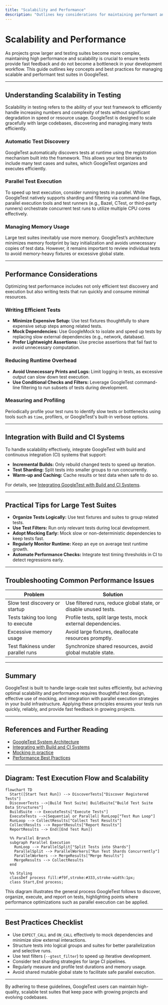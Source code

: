 ```yaml
---
title: "Scalability and Performance"
description: "Outlines key considerations for maintaining performant and scalable test suites as project size grows, including memory usage, parallel test execution, and how GoogleTest automatically discovers and manages large numbers of tests."
---
```


# Scalability and Performance

As projects grow larger and testing suites become more complex, maintaining high performance and scalability is crucial to ensure tests provide fast feedback and do not become a bottleneck in your development workflow. This guide outlines key concepts and best practices for managing scalable and performant test suites in GoogleTest.

---

## Understanding Scalability in Testing

Scalability in testing refers to the ability of your test framework to efficiently handle increasing numbers and complexity of tests without significant degradation in speed or resource usage. GoogleTest is designed to scale gracefully with large codebases, discovering and managing many tests efficiently.

### Automatic Test Discovery

GoogleTest automatically discovers tests at runtime using the registration mechanism built into the framework. This allows your test binaries to include many test cases and suites, which GoogleTest organizes and executes efficiently.

### Parallel Test Execution

To speed up test execution, consider running tests in parallel. While GoogleTest natively supports sharding and filtering via command-line flags, parallel execution tools and test runners (e.g., Bazel, CTest, or third-party runners) orchestrate concurrent test runs to utilize multiple CPU cores effectively.

### Managing Memory Usage

Large test suites inevitably use more memory. GoogleTest’s architecture minimizes memory footprint by lazy initialization and avoids unnecessary copies of test data. However, it remains important to review individual tests to avoid memory-heavy fixtures or excessive global state.

---

## Performance Considerations

Optimizing test performance includes not only efficient test discovery and execution but also writing tests that run quickly and consume minimal resources.

### Writing Efficient Tests

- **Minimize Expensive Setup:** Use test fixtures thoughtfully to share expensive setup steps among related tests.
- **Mock Dependencies:** Use GoogleMock to isolate and speed up tests by replacing slow external dependencies (e.g., network, database).
- **Prefer Lightweight Assertions:** Use precise assertions that fail fast to avoid unnecessary computation.

### Reducing Runtime Overhead

- **Avoid Unnecessary Prints and Logs:** Limit logging in tests, as excessive output can slow down test execution.
- **Use Conditional Checks and Filters:** Leverage GoogleTest command-line filtering to run subsets of tests during development.

### Measuring and Profiling

Periodically profile your test runs to identify slow tests or bottlenecks using tools such as `time`, profilers, or GoogleTest's built-in verbose options.

---

## Integration with Build and CI Systems

To handle scalability effectively, integrate GoogleTest with build and continuous integration (CI) systems that support:

- **Incremental Builds:** Only rebuild changed tests to speed up iteration.
- **Test Sharding:** Split tests into smaller groups to run concurrently.
- **Warm-up and Caching:** Cache results or test data when safe to do so.

For details, see [Integrating GoogleTest with Build and CI Systems](https://google.github.io/googletest/overview/features-architecture/integration-other-systems).

---

## Practical Tips for Large Test Suites

- **Organize Tests Logically:** Use test fixtures and suites to group related tests.
- **Use Test Filters:** Run only relevant tests during local development.
- **Adopt Mocking Early:** Mock slow or non-deterministic dependencies to keep tests fast.
- **Regularly Monitor Runtime:** Keep an eye on average test runtime growth.
- **Automate Performance Checks:** Integrate test timing thresholds in CI to detect regressions early.

---

## Troubleshooting Common Performance Issues

| Problem                              | Solution                                                         |
|------------------------------------|------------------------------------------------------------------|
| Slow test discovery or startup      | Use filtered runs, reduce global state, or disable unused tests. |
| Tests taking too long to execute    | Profile tests, split large tests, mock external dependencies.    |
| Excessive memory usage              | Avoid large fixtures, deallocate resources promptly.             |
| Test flakiness under parallel runs | Synchronize shared resources, avoid global mutable state.        |

---

## Summary

GoogleTest is built to handle large-scale test suites efficiently, but achieving optimal scalability and performance requires thoughtful test design, effective use of mocking, and integration with parallel execution strategies in your build infrastructure. Applying these principles ensures your tests run quickly, reliably, and provide fast feedback in growing projects.

---

## References and Further Reading

- [GoogleTest System Architecture](https://google.github.io/googletest/overview/features-architecture/architecture-diagram)
- [Integrating with Build and CI Systems](https://google.github.io/googletest/overview/features-architecture/integration-other-systems)
- [Mocking in practice](https://google.github.io/googletest/guides/core-test-workflows/mocking-intro)
- [Performance Best Practices](https://google.github.io/googletest/guides/advanced-usage-and-integration/performance-best-practices)

---

## Diagram: Test Execution Flow and Scalability

```mermaid
flowchart TD
  Start([Start Test Run]) --> DiscoverTests["Discover Registered Tests"]
  DiscoverTests -->|Build Test Suite| BuildSuite["Build Test Suite Data Structures"]
  BuildSuite --> ExecuteTests["Execute Tests"]
  ExecuteTests -->|Sequential or Parallel| RunLoop["Test Run Loop"]
  RunLoop --> CollectResults["Collect Test Results"]
  CollectResults --> ReportResults["Report Results"]
  ReportResults --> End([End Test Run])

  %% Parallel Branch
  subgraph Parallel Execution
    RunLoop --> ParallelSplit["Split Tests into Shards"]
    ParallelSplit --> ParallelWorkers["Run Test Shards Concurrently"]
    ParallelWorkers --> MergeResults["Merge Results"]
    MergeResults --> CollectResults
  end

  %% Styling
  classDef process fill:#f9f,stroke:#333,stroke-width:1px;
  class Start,End process;
```

This diagram illustrates the general process GoogleTest follows to discover, organize, execute, and report on tests, highlighting points where performance optimizations such as parallel execution can be applied.

---

## Best Practices Checklist

- Use `EXPECT_CALL` and `ON_CALL` effectively to mock dependencies and minimize slow external interactions.
- Structure tests into logical groups and suites for better parallelization and selective runs.
- Use test filters (`--gtest_filter`) to speed up iterative development.
- Consider test sharding strategies for large CI pipelines.
- Regularly measure and profile test durations and memory usage.
- Avoid shared mutable global state to facilitate safe parallel execution.

---

By adhering to these guidelines, GoogleTest users can maintain high-quality, scalable test suites that keep pace with growing projects and evolving codebases.
